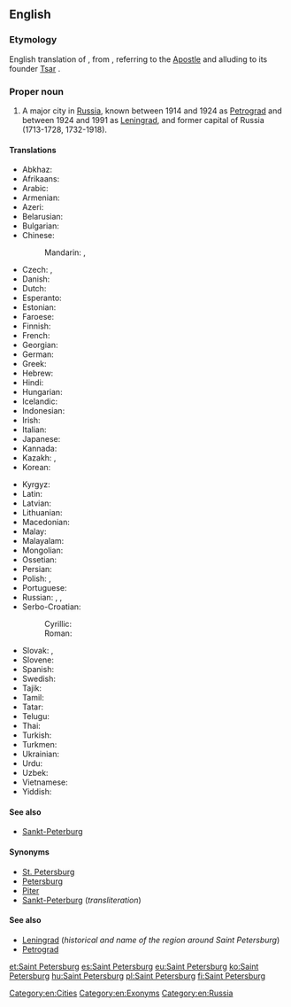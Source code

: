 ==English==
{{wikipedia}}

===Etymology===
English translation of {{etyl|ru}} {{term|Санкт-Петербург|tr=Sankt-Peterbúrg|lang=ru}}, from {{etyl|de}} {{term|Sankt|lang=de}} {{term|Peter|Peters|lang=de}}{{term|Burg|burg|Saint Peter's City|lang=de}}, referring to {{w|Saint Peter}} the [[Apostle]] and alluding to its founder [[tsar|Tsar]] {{w|Peter the Great}}.

===Proper noun===
{{en-proper noun|head=[[saint|Saint]] [[Petersburg]]}}

# A major city in [[Russia]], known between 1914 and 1924 as [[Petrograd]] and between 1924 and 1991 as [[Leningrad]], and former capital of Russia (1713-1728, 1732-1918).

====Translations====
{{trans-top|city}}
* Abkhaz: {{t|ab|Санқт-Петербург|tr=Sanķt-Peterburg|sc=Cyrl}}
* Afrikaans: {{t|af|Sint Petersburg}}
* Arabic: {{t-|ar|سانت بطرسبرغ|m|tr=sant buṭrusburġ}}
* Armenian: {{t-|hy|Սանկտ Պետերբուրգ|tr=Sankt Peterburg}}
* Azeri: {{t-|az|Sankt-Peterburq|xs=Azeri}}
* Belarusian: {{t-|be|Санкт-Пецярбург|m|tr=Sankt-Pjecjarbúrh|xs=Belarusian}}
* Bulgarian: {{t-|bg|Санкт Петербург|m|tr=Sankt Peterbúrg}}
* Chinese:
*: Mandarin: {{t|cmn|聖彼得堡|sc=Hani}},  {{t|cmn|圣彼得堡|tr=Shèng-Bǐdebǎo|sc=Hani}}
* Czech: {{t-|cs|Sankt Petěrburg|m}},  {{t+|cs|Petrohrad|m}}
* Danish: {{t-|da|Sankt Petersborg}}
* Dutch: {{t+|nl|Sint-Petersburg}}
* Esperanto: {{t-|eo|Sankt-Peterburgo|xs=Esperanto}}
* Estonian: {{t-|et|Peterburi}}
* Faroese: {{t-|fo|St. Pætursborg}}
* Finnish: {{t+|fi|Pietari}}
* French: {{t+|fr|Saint-Pétersbourg|m}}
* Georgian: {{t-|ka|სანქტ-პეტერბურგი|tr=sank't-peterburgi|sc=Geor|xs=Georgian}}
* German: {{t-|de|Sankt Petersburg|n}}
* Greek: {{t-|el|Αγία Πετρούπολη|tr=Agía Petroúpoli}}
* Hebrew: {{t-|he|סנט פטרסבורג|tr=sant petersburg}}
* Hindi: {{t-|hi|सेंट पीटर्सबर्ग|tr=seṇṭ pīṭarsbarg|xs=Hindi}}
* Hungarian: {{t+|hu|Szentpétervár}}
* Icelandic: {{t-|is|Sankti Pétursborg|f}}
* Indonesian: {{t|id|St. Petersburg}}
* Irish: {{t-|ga|Cathair Pheadair|f}}
* Italian: {{t+|it|San Pietroburgo|m}}
* Japanese: {{t-|ja|サンクトペテルブルク|tr=Sankutopeteruburuku}}
* Kannada: {{t-|kn|ಸೇಂಟ್ ಪೀಟರ್ಸ್‌ಬರ್ಗ್|sc=Knda|xs=Kannada}}
* Kazakh: {{t|kk|Санкт-Петербург|tr=Sankt-Peterburg|sc=Cyrl}}, {{t|kk|Сән-Питербор|tr=Sän-Piterbor|sc=Cyrl}}
* Korean: {{t+|ko|상트페테르부르크|tr=Sangteupetereubureugeu|sc=Hang}}
{{trans-mid}}
* Kyrgyz: {{t-|ky|Санкт-Петербург|tr=Sankt-Peterburg|sc=Cyrl|xs=Kyrgyz}}
* Latin: {{t-|la|Petropolis|m}}
* Latvian: {{t-|lv|Sanktpēterburga|f|xs=Latvian}}
* Lithuanian: {{t-|lt|Sankt Peterburgas|m|xs=Lithuanian}}
* Macedonian: {{t-|mk|Санкт Петербург|m|tr=Sankt Péterburg}}
* Malay: {{t|ms|Saint Petersburg}}
* Malayalam: {{t-|ml|സെന്റ് പീറ്റേഴ്സ്ബര്‍ഗ്|sc=Mlym|xs=Malayalam}}
* Mongolian: {{t-|mn|Санкт-Петербург|tr=Sankt-Peterburg|sc=Cyrl|xs=Mongolian}}
* Ossetian: {{tø|os|Бетъырбух|tr=Bet'yrbuh|sc=Cyrl}}
* Persian: {{t+|fa|سن پترزبورگ|tr=San Peterzburg|xs=Persian}}
* Polish: {{t+|pl|Petersburg|m}}, {{t-|pl|Sankt Petersburg|m}}
* Portuguese: {{t-|pt|São Petersburgo|m}}
* Russian: {{t+|ru|Санкт-Петербург|m|tr=Sankt-Peterbúrg}},  {{t+|ru|Петербург|m|tr=Peterbúrg}},  {{qualifier|colloquial}} {{t+|ru|Питер|m|tr=Píter}}
* Serbo-Croatian:
*: Cyrillic: {{t-|sh|Санкт Петербург|m|sc=Cyrl|xs=Serbo-Croatian}}
*: Roman: {{t-|sh|Sankt Peterburg|m|xs=Serbo-Croatian}}
* Slovak: {{t-|sk|Sankt Peterburg|m}}, {{t-|sk|Petrohrad|m}}
* Slovene: {{t-|sl|Sankt Peterburg|m}}
* Spanish: {{t+|es|San Petersburgo|m}}
* Swedish: {{t-|sv|Sankt Petersburg}}
* Tajik: {{t|tg|Санкт-Петербург|tr=Sankt-Peterburg|sc=Cyrl}}
* Tamil: {{t-|ta|சென் பீட்டர்ஸ்பேர்க்|xs=Tamil}}
* Tatar: {{t-|tt|Санкт-Петербург|tr=Sankt-Peterburg|sc=Cyrl|xs=Tatar}}
* Telugu: {{t-|te|సెయింట్ పీటర్స్‌బర్గ్}}
* Thai: {{t-|th|เซนต์ปีเตอร์สเบิร์ก|tr=sayn-bpee-dtêr-sà-bèrk}}
* Turkish: {{t-|tr|St. Petersburg}}
* Turkmen: {{t|tk|Sankt-Peterburg}}
* Ukrainian: {{t-|uk|Санкт-Петербург|m|tr=Sankt-Peterbúrh|xs=Ukrainian}}
* Urdu: {{t-|ur|سینٹ پیٹرز برگ|xs=Urdu}}
* Uzbek: {{t|uz|Sankt-Peterburg}}
* Vietnamese: {{t-|vi|Sankt-Peterburg|xs=Vietnamese}}
* Yiddish: {{t-|yi|פעטערבורג|sc=Hebr|xs=Yiddish}}
{{trans-bottom}}

====See also====
* [[Sankt-Peterburg]]

====Synonyms====
* [[St. Petersburg]]
* [[Petersburg]] {{qualifier|informal}}
* [[Piter]] {{qualifier|colloquial}}
* [[Sankt-Peterburg]] (''transliteration'')

====See also====
* [[Leningrad]] (''historical and name of the region around Saint Petersburg'')
* [[Petrograd]]

[[Category:en:Cities]]
[[Category:en:Exonyms]]
[[Category:en:Russia]]

[[et:Saint Petersburg]]
[[es:Saint Petersburg]]
[[eu:Saint Petersburg]]
[[ko:Saint Petersburg]]
[[hu:Saint Petersburg]]
[[pl:Saint Petersburg]]
[[fi:Saint Petersburg]]
